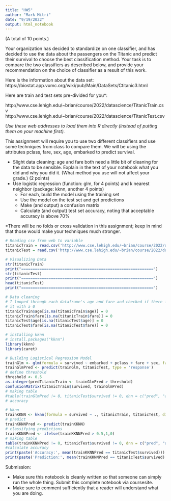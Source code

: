 ---
title: "HW5"
author: "Mark Mitri"
date: "9/19/2022"
output: html_notebook
---

(A total of 10 points.)

Your organization has decided to standardize on one classifier, and has decided to use the data about the passengers on the Titanic and predict their survival to choose the best classification method.  Your task is to compare the two classifiers as described below, and provide your recommendation on the choice of classifier as a result of this work.

Here is the information about the data set: https://biostat.app.vumc.org/wiki/pub/Main/DataSets/Ctitanic3.html

Here are train and test sets pre-divided for you*:

http://www.cse.lehigh.edu/~brian/course/2022/datascience/TitanicTrain.csv
http://www.cse.lehigh.edu/~brian/course/2022/datascience/TitanicTest.csv

*Use these web addresses to load them into R directly (instead of putting them on your machine first).*

This assignment will require you to use two different classifiers and use some techniques from class to compare them.  We will be using the attributes pclass, fare, sex, age, embarked to predict survival. 

* Slight data cleaning: age and fare both need a little bit of cleaning for the data to be sensible. Explain in the text of your notebook what you did and why you did it.  (What method you use will not affect your grade.)  (2 points)
* Use logistic regression (function: glm, for 4 points) and k nearest neighbor (package: kknn, another 4 points) 
  - For each, build the model using the training set
  - Use the model on the test set and get predictions
  - Make (and output) a confusion matrix
  - Calculate (and output) test set accuracy, noting that acceptable accuracy is above 70%

*There will be no folds or cross validation in this assignment; keep in mind that those would make your techniques much stronger.

```{r}
# Reading csv from web to variable
titanicTrain = read.csv('http://www.cse.lehigh.edu/~brian/course/2022/datascience/TitanicTrain.csv', header = TRUE, sep = ",")
titanicTest = read.csv('http://www.cse.lehigh.edu/~brian/course/2022/datascience/TitanicTest.csv', header = TRUE, sep = ",")
```

```{r}
# Visualizing Data
str(titanicTrain)
print("==========================================================")
str(titanicTest)
print("==========================================================")
head(titanicTest)
print("==========================================================")
```

```{r}
# Data cleaning
# I looped through each dataframe's age and fare and checked if there is an NA value and replaced 
# it with a 0
titanicTrain$age[is.na(titanicTrain$age)] = 0
titanicTrain$fare[is.na(titanicTrain$fare)] = 0
titanicTest$age[is.na(titanicTest$age)] = 0
titanicTest$fare[is.na(titanicTest$fare)] = 0
```

```{r}
# installing kknn
# install.packages("kknn")
library(kknn)
library(caret)
```

```{r}
# Building Logistical Regression Model
trainGlm <- glm(formula = survived ~ embarked + pclass + fare + sex, family = binomial, data = titanicTrain)
trainGlmPred <- predict(trainGlm, titanicTest, type = 'response')
# define threshold
threshold <- 0.5 
as.integer(predTitanicTrain <- trainGlmPred > threshold)
confusionMatrix(titanicTrain$survived, trainGlmPred)
# making table
#table(trainGlmPred != 0, titanicTest$survived != 0, dnn = c("pred", "act"))
# accuracy

```

```{r}
# kknn
trainKKNN <- kknn(formula = survived ~ ., titanicTrain, titanicTest, distance = 2)
# predict
trainKKNNPred <- predict(trainKKNN)
# classifying predictions
trainKKNNPred <- ifelse(trainKKNNPred > 0.5,1,0)
# making table
table(trainKKNNPred != 0, titanicTest$survived != 0, dnn = c("pred", "act"))
#calculate accuracy
print(paste('Accuracy:', mean(trainKKNNPred == titanicTest$survived)))
print(paste('Prediction:', mean(trainKKNNPred == titanicTest$survived) > 0.7))
```


Submission:

- Make sure this notebook is cleanly written so that someone can simply run the whole thing.  Submit this complete notebook via coursesite.
- Make sure to comment sufficiently that a reader will understand what you are doing.
